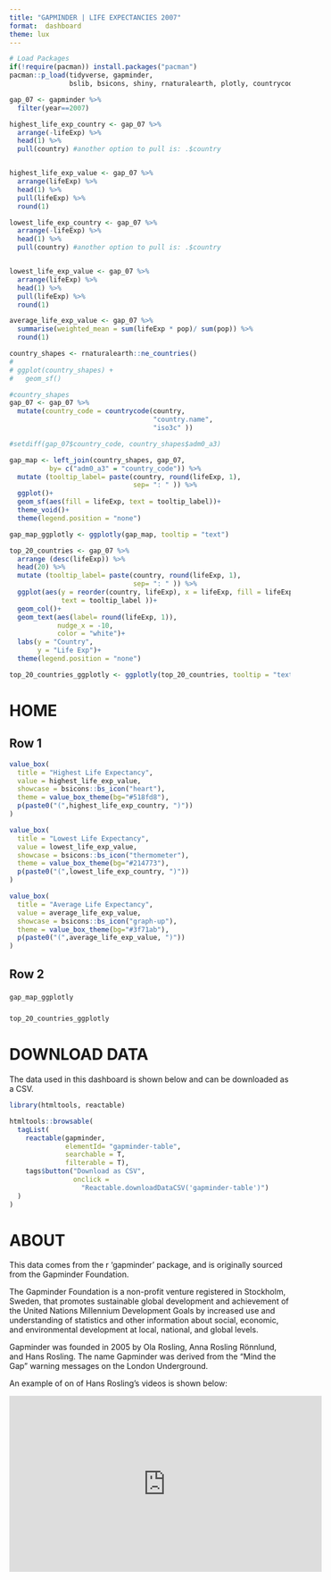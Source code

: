 ```yaml
---
title: "GAPMINDER | LIFE EXPECTANCIES 2007"
format:  dashboard
theme: lux
---
```


```r
# Load Packages
if(!require(pacman)) install.packages("pacman")
pacman::p_load(tidyverse, gapminder,
               bslib, bsicons, shiny, rnaturalearth, plotly, countrycode, htmltools, reactable)
```

```r
gap_07 <- gapminder %>% 
  filter(year==2007)

highest_life_exp_country <- gap_07 %>% 
  arrange(-lifeExp) %>% 
  head(1) %>% 
  pull(country) #another option to pull is: .$country


highest_life_exp_value <- gap_07 %>% 
  arrange(lifeExp) %>% 
  head(1) %>% 
  pull(lifeExp) %>% 
  round(1)

lowest_life_exp_country <- gap_07 %>% 
  arrange(-lifeExp) %>% 
  head(1) %>% 
  pull(country) #another option to pull is: .$country


lowest_life_exp_value <- gap_07 %>% 
  arrange(lifeExp) %>% 
  head(1) %>% 
  pull(lifeExp) %>% 
  round(1)

average_life_exp_value <- gap_07 %>% 
  summarise(weighted_mean = sum(lifeExp * pop)/ sum(pop)) %>% 
  round(1)


```

```r

country_shapes <- rnaturalearth::ne_countries()
# 
# ggplot(country_shapes) +
#   geom_sf()

#country_shapes
gap_07 <- gap_07 %>% 
  mutate(country_code = countrycode(country,
                                    "country.name", 
                                    "iso3c" ))

#setdiff(gap_07$country_code, country_shapes$adm0_a3)

gap_map <- left_join(country_shapes, gap_07,
          by= c("adm0_a3" = "country_code")) %>% 
  mutate (tooltip_label= paste(country, round(lifeExp, 1),
                               sep= ": " )) %>% 
  ggplot()+
  geom_sf(aes(fill = lifeExp, text = tooltip_label))+
  theme_void()+
  theme(legend.position = "none")

gap_map_ggplotly <- ggplotly(gap_map, tooltip = "text")
```

```r
top_20_countries <- gap_07 %>% 
  arrange (desc(lifeExp)) %>% 
  head(20) %>% 
  mutate (tooltip_label= paste(country, round(lifeExp, 1),
                               sep= ": " )) %>% 
  ggplot(aes(y = reorder(country, lifeExp), x = lifeExp, fill = lifeExp,
             text = tooltip_label ))+
  geom_col()+
  geom_text(aes(label= round(lifeExp, 1)),
            nudge_x = -10,
            color = "white")+
  labs(y = "Country",
       y = "Life Exp")+
  theme(legend.position = "none")

top_20_countries_ggplotly <- ggplotly(top_20_countries, tooltip = "text")
```


# HOME

## Row 1 {height=25%}

```r
value_box(
  title = "Highest Life Expectancy",
  value = highest_life_exp_value,
  showcase = bsicons::bs_icon("heart"),
  theme = value_box_theme(bg="#518fd8"),
  p(paste0("(",highest_life_exp_country, ")"))
)
```

```r
value_box(
  title = "Lowest Life Expectancy",
  value = lowest_life_exp_value,
  showcase = bsicons::bs_icon("thermometer"),
  theme = value_box_theme(bg="#214773"),
  p(paste0("(",lowest_life_exp_country, ")"))
)
```

```r
value_box(
  title = "Average Life Expectancy",
  value = average_life_exp_value,
  showcase = bsicons::bs_icon("graph-up"),
  theme = value_box_theme(bg="#3f71ab"),
  p(paste0("(",average_life_exp_value, ")"))
)
```
## Row 2 {height=75%}



### {width=70%} 

```r
gap_map_ggplotly
```

### {width=30%} 

```r
top_20_countries_ggplotly
```

# DOWNLOAD DATA

The data used in this dashboard is shown below and can be downloaded as a CSV.

```r

library(htmltools, reactable)

htmltools::browsable(
  tagList(
    reactable(gapminder,
              elementId= "gapminder-table",
              searchable = T,
              filterable = T),
    tags$button("Download as CSV",
                onclick =
                  "Reactable.downloadDataCSV('gapminder-table')")
  )
)

```


# ABOUT

This data comes from the r 'gapminder' package, and is originally sourced from the Gapminder Foundation. 

The Gapminder Foundation is a non-profit venture registered in Stockholm, Sweden, that promotes sustainable global development and achievement of the United Nations Millennium Development Goals by increased use and understanding of statistics and other information about social, economic, and environmental development at local, national, and global levels.

Gapminder was founded in 2005 by Ola Rosling, Anna Rosling Rönnlund, and Hans Rosling. The name Gapminder was derived from the "Mind the Gap" warning messages on the London Underground.

An example of on of Hans Rosling's videos is shown below:

<iframe width="560" height="315" src="https://www.youtube.com/embed/hVimVzgtD6w?si=_x_W7jK-YYzbo4JW" title="YouTube video player" frameborder="0" allow="accelerometer; autoplay; clipboard-write; encrypted-media; gyroscope; picture-in-picture; web-share" referrerpolicy="strict-origin-when-cross-origin" allowfullscreen></iframe>